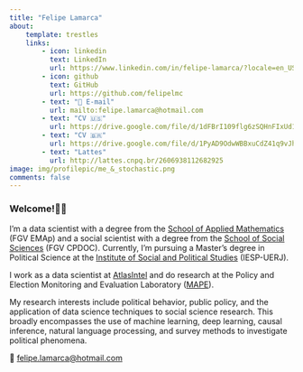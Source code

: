 ```yaml
---
title: "Felipe Lamarca"
about:
    template: trestles
    links:
        - icon: linkedin
          text: LinkedIn
          url: https://www.linkedin.com/in/felipe-lamarca/?locale=en_US
        - icon: github
          text: GitHub
          url: https://github.com/felipelmc
        - text: "📧 E-mail"
          url: mailto:felipe.lamarca@hotmail.com
        - text: "CV 🇺🇸"
          url: https://drive.google.com/file/d/1dFBrI109flg6zSQHnFIxUd1DRfieCYAT/view?usp=sharing
        - text: "CV 🇧🇷"
          url: https://drive.google.com/file/d/1PyAD9OdwWBBxuCdZ41q9vJhcvGmp5qwf/view?usp=sharing
        - text: "Lattes"
          url: http://lattes.cnpq.br/2606938112682925
image: img/profilepic/me_&_stochastic.png
comments: false
---
```


### Welcome!👋🏼

I'm a data scientist with a degree from the [School of Applied Mathematics](https://emap.fgv.br/en) (FGV EMAp) and a social scientist with a degree from the [School of Social Sciences](https://cpdoc.fgv.br/en) (FGV CPDOC). Currently, I'm pursuing a Master's degree in Political Science at the [Institute of Social and Political Studies](https://iesp.uerj.br/en/) (IESP-UERJ). 

I work as a data scientist at [AtlasIntel](https://atlasintel.org/) and do research at the Policy and Election Monitoring and Evaluation Laboratory ([MAPE](https://mape.org.br/)).

My research interests include political behavior, public policy, and the application of data science techniques to social science research. This broadly encompasses the use of machine learning, deep learning, causal inference, natural language processing, and survey methods to investigate political phenomena.

📧 [felipe.lamarca@hotmail.com](mailto:felipe.lamarca@hotmail.com)